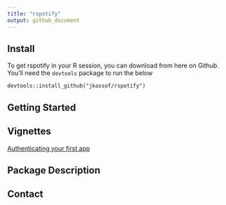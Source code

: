 ```yaml
---
title: "rspotify"
output: github_document
---
```


Install
---------

To get rspotify in your R session, you can download from here on Github. You'll need the `devtools` package to run the below

```
devtools::install_github("jkassof/rspotify")
```

Getting Started
-----------



Vignettes
-----------

[Authenticating your first app]()

Package Description
-------------


Contact
----------
